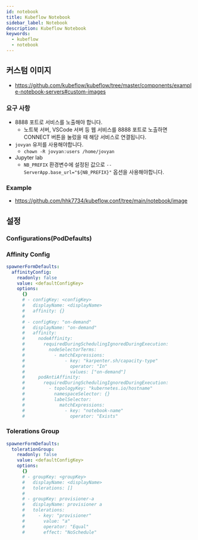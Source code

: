```yaml
---
id: notebook
title: Kubeflow Notebook
sidebar_label: Notebook
description: Kubeflow Notebook
keywords:
  - kubeflow
  - notebook
---
```


## 커스텀 이미지

- https://github.com/kubeflow/kubeflow/tree/master/components/example-notebook-servers#custom-images

### 요구 사항

- 8888 포트로 서비스를 노출해야 합니다.
  - 노트북 서버, VSCode 서버 등 웹 서비스를 8888 포트로 노출하면 CONNECT 버튼을 눌렀을 때 해당 서비스로 연결됩니다.
- `jovyan` 유저를 사용해야합니다.
  - `chown -R jovyan:users /home/jovyan`
- Jupyter lab
  - `NB_PREFIX` 환경변수에 설정된 값으로 `--ServerApp.base_url="${NB_PREFIX}"` 옵션을 사용해야합니다.

### Example

- https://github.com/hhk7734/kubeflow.conf/tree/main/notebook/image

## 설정

### Configurations(PodDefaults)

### Affinity Config

```yaml title="spawner_ui_config.yaml"
spawnerFormDefaults:
  affinityConfig:
    readonly: false
    value: <defaultConfigKey>
    options:
      {}
      # - configKey: <configKey>
      #   displayName: <displayName>
      #   affinity: {}
      #
      # - configKey: "on-demand"
      #   displayName: "on-demand"
      #   affinity:
      #     nodeAffinity:
      #       requiredDuringSchedulingIgnoredDuringExecution:
      #         nodeSelectorTerms:
      #           - matchExpressions:
      #               - key: "karpenter.sh/capacity-type"
      #                 operator: "In"
      #                 values: ["on-demand"]
      #     podAntiAffinity:
      #       requiredDuringSchedulingIgnoredDuringExecution:
      #         - topologyKey: "kubernetes.io/hostname"
      #           namespaceSelector: {}
      #           labelSelector:
      #             matchExpressions:
      #               - key: "notebook-name"
      #                 operator: "Exists"
```

### Tolerations Group

```yaml title="spawner_ui_config.yaml"
spawnerFormDefaults:
  tolerationGroup:
    readonly: false
    value: <defaultConfigKey>
    options:
      {}
      # - groupKey: <groupKey>
      #   displayName: <displayName>
      #   tolerations: []
      #
      # - groupKey: provisioner-a
      #   displayName: provisioner a
      #   tolerations:
      #     - key: "provisioner"
      #       value: "a"
      #       operator: "Equal"
      #       effect: "NoSchedule"
```

